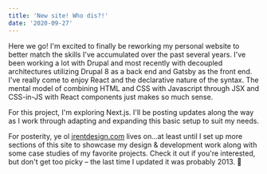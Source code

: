 ```yaml
---
title: 'New site! Who dis?!'
date: '2020-09-27'
---
```


Here we go! I'm excited to finally be reworking my personal website to better match the skills I've accumulated over the past several years. I've been working a lot with Drupal and most recently with decoupled architectures utilizing Drupal 8 as a back end and Gatsby as the front end. I've really come to enjoy React and the declarative nature of the syntax. The mental model of combining HTML and CSS with Javascript through JSX and CSS-in-JS with React components just makes so much sense.

For this project, I'm exploring Next.js. I'll be posting updates along the way as I work through adapting and expanding this basic setup to suit my needs.

For posterity, ye ol [jrentdesign.com](http://www.jrentdesign.com) lives on...at least until I set up more sections of this site to showcase my design & development work along with some case studies of my favorite projects. Check it out if you're interested, but don't get too picky – the last time I updated it was probably 2013. :grimacing: